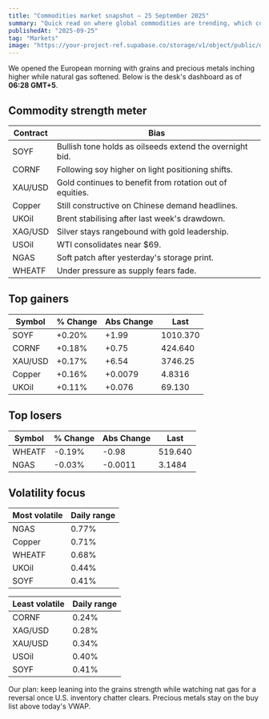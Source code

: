 ```yaml
---
title: "Commodities market snapshot – 25 September 2025"
summary: "Quick read on where global commodities are trending, which contracts are breaking out, and where volatility is clustering this morning."
publishedAt: "2025-09-25"
tag: "Markets"
image: "https://your-project-ref.supabase.co/storage/v1/object/public/dynamic-portfolio/images/projects/liquidity-desk/cover-03.jpg"
---
```


We opened the European morning with grains and precious metals inching higher while natural gas softened. Below is the desk's dashboard as of **06:28 GMT+5**.

## Commodity strength meter

| Contract | Bias |
| --- | --- |
| SOYF | Bullish tone holds as oilseeds extend the overnight bid. |
| CORNF | Following soy higher on light positioning shifts. |
| XAU/USD | Gold continues to benefit from rotation out of equities. |
| Copper | Still constructive on Chinese demand headlines. |
| UKOil | Brent stabilising after last week's drawdown. |
| XAG/USD | Silver stays rangebound with gold leadership. |
| USOil | WTI consolidates near $69. |
| NGAS | Soft patch after yesterday's storage print. |
| WHEATF | Under pressure as supply fears fade. |

## Top gainers

| Symbol | % Change | Abs Change | Last |
| --- | --- | --- | --- |
| SOYF | +0.20% | +1.99 | 1010.370 |
| CORNF | +0.18% | +0.75 | 424.640 |
| XAU/USD | +0.17% | +6.54 | 3746.25 |
| Copper | +0.16% | +0.0079 | 4.8316 |
| UKOil | +0.11% | +0.076 | 69.130 |

## Top losers

| Symbol | % Change | Abs Change | Last |
| --- | --- | --- | --- |
| WHEATF | -0.19% | -0.98 | 519.640 |
| NGAS | -0.03% | -0.0011 | 3.1484 |

## Volatility focus

| Most volatile | Daily range |
| --- | --- |
| NGAS | 0.77% |
| Copper | 0.71% |
| WHEATF | 0.68% |
| UKOil | 0.44% |
| SOYF | 0.41% |

| Least volatile | Daily range |
| --- | --- |
| CORNF | 0.24% |
| XAG/USD | 0.28% |
| XAU/USD | 0.34% |
| USOil | 0.40% |
| SOYF | 0.41% |

Our plan: keep leaning into the grains strength while watching nat gas for a reversal once U.S. inventory chatter clears. Precious metals stay on the buy list above today's VWAP.
